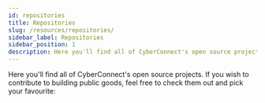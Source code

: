 ```yaml
---
id: repositories
title: Repositories
slug: /resources/repositories/
sidebar_label: Repositories
sidebar_position: 1
description: Here you'll find all of CyberConnect's open source projects. If you wish to contribute to building public goods, feel free to check them out and pick your favourite
---
```


Here you'll find all of CyberConnect's open source projects. If you wish to contribute to building public goods, feel free to check them out and pick your favourite:


<ProjectCards />
